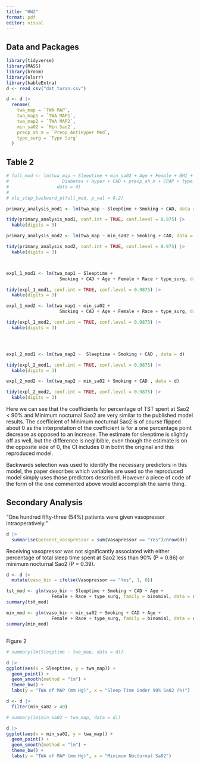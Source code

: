 ```yaml
---
title: "HW2"
format: pdf
editor: visual
---
```


## Data and Packages

```r
library(tidyverse)
library(MASS)
library(broom)
library(olsrr)
library(kableExtra)
d <- read_csv("dat_turan.csv")

d <- d |>
  rename(
    twa_map = `TWA MAP`,
    twa_map1 = `TWA MAP1`,
    twa_map2 = `TWA MAP2`,
    min_sa02 = `Min Sao2`,
    preop_ah_m = `Preop AntiHyper Med`,
    type_surg = `Type Surg`
  )
```

## Table 2

```r
# full_mod <- lm(twa_map ~ Sleeptime + min_sa02 + Age + Female + BMI + Smoking + 
#                    Diabetes + Hyper + CAD + preop_ah_m + CPAP + type_surg, 
#                  data = d)
# 
# ols_step_backward_p(full_mod, p_val = 0.2)

primary_analysis_mod1 <- lm(twa_map ~ Sleeptime + Smoking + CAD, data = d)

tidy(primary_analysis_mod1, conf.int = TRUE, conf.level = 0.975) |>
  kable(digits = 3)

primary_analysis_mod2 <- lm(twa_map ~ min_sa02 + Smoking + CAD, data = d)

tidy(primary_analysis_mod2, conf.int = TRUE, conf.level = 0.975) |>
  kable(digits = 3)



expl_1_mod1 <- lm(twa_map1 ~ Sleeptime + 
                    Smoking + CAD + Age + Female + Race + type_surg, data = d)

tidy(expl_1_mod1, conf.int = TRUE, conf.level = 0.9875) |>
  kable(digits = 3)

expl_1_mod2 <- lm(twa_map1 ~ min_sa02 + 
                    Smoking + CAD + Age + Female + Race + type_surg, data = d)

tidy(expl_1_mod2, conf.int = TRUE, conf.level = 0.9875) |>
  kable(digits = 3)




expl_2_mod1 <- lm(twa_map2 ~  Sleeptime + Smoking + CAD , data = d)

tidy(expl_2_mod1, conf.int = TRUE, conf.level = 0.9875) |>
  kable(digits = 3)

expl_2_mod2 <- lm(twa_map2 ~ min_sa02 + Smoking + CAD , data = d)

tidy(expl_2_mod2, conf.int = TRUE, conf.level = 0.9875) |>
  kable(digits = 3)
```

Here we can see that the coefficients for percentage of TST spent at Sao2 \< 90% and Minimum nocturnal Sao2 are very similar to the published model results. The coefficient of Minimum nocturnal Sao2 is of course flipped about 0 as the interpretation of the coefficient is for a one percentage point decrease as opposed to an increase. The estimate for sleeptime is slightly off as well, but the difference is neglibible, even though the estimate is on the opposite side of 0, the CI includes 0 in botht the original and this reproduced model.

Backwards selection was used to identify the necessary predictors in this model, the paper describes which variables are used so the reproduced model simply uses those predictors described. However a piece of code of the form of the one commented above would accomplish the same thing.

## Secondary Analysis

"One hundred fifty-three (54%) patients were given vasopressor intraoperatively."

```r
d |>
  summarise(percent_vasopressor = sum(Vasopressor == "Yes")/nrow(d))
```

Receiving vasopressor was not significantly associated with either percentage of total sleep time spent at Sao2 less than 90% (P = 0.86) or minimum nocturnal Sao2 (P = 0.39). 

```r
d <- d |>
  mutate(vaso_bin = ifelse(Vasopressor == "Yes", 1, 0))

tst_mod <- glm(vaso_bin ~ Sleeptime + Smoking + CAD + Age + 
                 Female + Race + type_surg, family = binomial, data = d)
summary(tst_mod)

min_mod <- glm(vaso_bin ~ min_sa02 + Smoking + CAD + Age + 
                 Female + Race + type_surg, family = binomial, data = d)
summary(min_mod)
```

## 

Figure 2

```r
# summary(lm(Sleeptime ~ twa_map, data = d))

d |>
ggplot(aes(x = Sleeptime, y = twa_map)) +
  geom_point() +
  geom_smooth(method = "lm") +
  theme_bw() +
  labs(y = "TWA of MAP (mm Hg)", x = "Sleep Time Under 90% Sa02 (%)")

d <- d |>
  filter(min_sa02 > 40)

# summary(lm(min_sa02 ~ twa_map, data = d))

d |>
ggplot(aes(x = min_sa02, y = twa_map)) +
  geom_point() +
  geom_smooth(method = "lm") +
  theme_bw() +
  labs(y = "TWA of MAP (mm Hg)", x = "Minimum Nocturnal Sa02")
```
